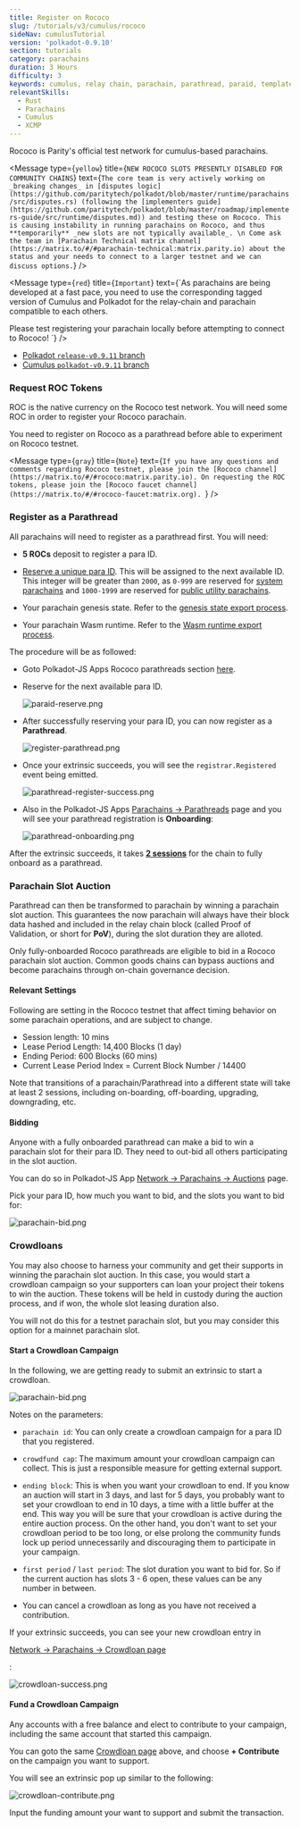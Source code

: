 ```yaml
---
title: Register on Rococo
slug: /tutorials/v3/cumulus/rococo
sideNav: cumulusTutorial
version: 'polkadot-0.9.10'
section: tutorials
category: parachains
duration: 3 Hours
difficulty: 3
keywords: cumulus, relay chain, parachain, parathread, paraid, template, rococo, xcm, xcmp, collator
relevantSkills:
  - Rust
  - Parachains
  - Cumulus
  - XCMP
---
```


Rococo is Parity's official test network for cumulus-based parachains.

<Message
  type={`yellow`}
  title={`NEW ROCOCO SLOTS PRESENTLY DISABLED FOR COMMUNITY CHAINS`}
  text={`
The core team is very actively working on _breaking changes_ in [disputes
logic](https://github.com/paritytech/polkadot/blob/master/runtime/parachains/src/disputes.rs)
(following the [implementers
guide](https://github.com/paritytech/polkadot/blob/master/roadmap/implementers-guide/src/runtime/disputes.md))
and testing these on Rococo.
This is causing instability in running parachains on Rococo, and thus **temporarily** _new
slots are not typically available_.
\n
Come ask the team in [Parachain Technical matrix
channel](https://matrix.to/#/#parachain-technical:matrix.parity.io) about the status and your needs
to connect to a larger testnet and we can discuss options.
`}
/>

<Message
  type={`red`}
  title={`Important`}
  text={`As parachains are being developed at a fast pace, you need to use the
  corresponding tagged version of Cumulus and Polkadot for the relay-chain and parachain
  compatible to each others.
  
  Please test registering your parachain locally before attempting to connect to Rococo!
  `}
/>

<!--
TODO:FIXME: once we open again, we need to update versions and instruct on how to
check what you need on a production network (maybe as a HTG)
https://github.com/substrate-developer-hub/substrate-docs/issues/241
-->

- [Polkadot `release-v0.9.11` branch](https://github.com/paritytech/polkadot/tree/release-v0.9.11)
- [Cumulus `polkadot-v0.9.11` branch](https://github.com/paritytech/cumulus/tree/polkadot-v0.9.11)

### Request ROC Tokens

ROC is the native currency on the Rococo test network. You will need some ROC in order to
register your Rococo parachain.

You need to register on Rococo as a parathread before able to experiment on Rococo testnet.

<Message
  type={`gray`}
  title={`Note`}
  text={`If you have any questions and comments regarding Rococo testnet, please join the
  [Rococo channel](https://matrix.to/#/#rococo:matrix.parity.io).
  On requesting the ROC tokens, please join the [Rococo faucet channel](https://matrix.to/#/#rococo-faucet:matrix.org).
  `}
/>

### Register as a Parathread

All parachains will need to register as a parathread first. You will need:

- **5 ROCs** deposit to register a para ID.

- [Reserve a unique para ID](connect-parachain#1-reserve-a-para-id). This will be assigned to the next
  available ID. This integer will be greater than `2000`, as `0-999` are reserved for
  [system parachains](https://wiki.polkadot.network/docs/learn-common-goods#system-level-chains) and
  `1000-1999` are reserved for
  [public utility parachains](https://wiki.polkadot.network/docs/learn-common-goods#public-utility-chains).

- Your parachain genesis state. Refer to the
  [genesis state export process](connect-parachain#3-generate-parachain-genesis-state).

- Your parachain Wasm runtime. Refer to the
  [Wasm runtime export process](connect-parachain#4-obtain-wasm-runtime-validation-function).

The procedure will be as followed:

- Goto Polkadot-JS Apps Rococo parathreads section
  [here](https://polkadot.js.org/apps/?rpc=wss%3A%2F%2Frococo-rpc.polkadot.io#/parachains/parathreads).

- Reserve for the next available para ID.

  ![paraid-reserve.png](../../../../src/images/tutorials/09-cumulus/paraid-reserve.png)

- After successfully reserving your para ID, you can now register as a **Parathread**.

  ![register-parathread.png](../../../../src/images/tutorials/09-cumulus/register-parathread.png)

- Once your extrinsic succeeds, you will see the `registrar.Registered` event being emitted.

  ![parathread-register-success.png](../../../../src/images/tutorials/09-cumulus/parathread-register-success.png)

- Also in the Polkadot-JS Apps
  [Parachains -> Parathreads](https://polkadot.js.org/apps/#/parachains/parathreads)
  page and you will see your parathread registration is **Onboarding**:

  ![parathread-onboarding.png](../../../../src/images/tutorials/09-cumulus/parathread-onboarding.png)

After the extrinsic succeeds, it takes [**2 sessions**](#relevant-settings) for the chain to
fully onboard as a parathread.

### Parachain Slot Auction

Parathread can then be transformed to parachain by winning a parachain slot auction. This guarantees
the now parachain will always have their block data hashed and included in the relay chain block
(called Proof of Validation, or short for **PoV**), during the slot duration they are alloted.

Only fully-onboarded Rococo parathreads are eligible to bid in a Rococo parachain slot auction. Common
goods chains can bypass auctions and become parachains through on-chain governance decision.

#### Relevant Settings

Following are setting in the Rococo testnet that affect timing behavior on some parachain operations,
and are subject to change.

- Session length: 10 mins
- Lease Period Length: 14,400 Blocks (1 day)
- Ending Period: 600 Blocks (60 mins)
- Current Lease Period Index = Current Block Number / 14400

Note that transitions of a parachain/Parathread into a different state will take at least 2 sessions,
including on-boarding, off-boarding, upgrading, downgrading, etc.

#### Bidding

Anyone with a fully onboarded parathread can make a bid to win a parachain slot for their para ID.
They need to out-bid all others participating in the slot auction.

You can do so in Polkadot-JS App
[Network -> Parachains -> Auctions](https://polkadot.js.org/apps/?rpc=wss%3A%2F%2Frococo-rpc.polkadot.io#/parachains/auctions)
page.

Pick your para ID, how much you want to bid, and the slots you want to bid for:

![parachain-bid.png](../../../../src/images/tutorials/09-cumulus/parachain-bid.png)

### Crowdloans

You may also choose to harness your community and get their supports in winning the parachain
slot auction. In this case, you would start a crowdloan campaign so your supporters can
loan your project their tokens to win the auction. These tokens will be held in custody during the
auction process, and if won, the whole slot leasing duration also.

You will not do this for a testnet parachain slot, but you may consider this option for a mainnet
parachain slot.

#### Start a Crowdloan Campaign

In the following, we are getting ready to submit an extrinsic to start a crowdloan.

![parachain-bid.png](../../../../src/images/tutorials/09-cumulus/parachain-crowdloan.png)

Notes on the parameters:

- `parachain id`: You can only create a crowdloan campaign for a para ID that you registered.

- `crowdfund cap`: The maximum amount your crowdloan campaign can collect. This is just a responsible
  measure for getting external support.

- `ending block`: This is when you want your crowdloan to end. If you know an auction will start in
  3 days, and last for 5 days, you probably want to set your crowdloan to end in 10 days, a time with
  a little buffer at the end. This way you will be sure that your crowdloan is active during the
  entire auction process. On the other hand, you don't want to set your crowdloan period to be too
  long, or else prolong the community funds lock up period unnecessarily and discouraging them to
  participate in your campaign.

- `first period` / `last period`: The slot duration you want to bid for. So if the current auction
  has slots 3 - 6 open, these values can be any number in between.

- You can cancel a crowdloan as long as you have not received a contribution.

If your extrinsic succeeds, you can see your new crowdloan entry in

[Network -> Parachains -> Crowdloan page](https://polkadot.js.org/apps/#/parachains/crowdloan)

:

![crowdloan-success.png](../../../../src/images/tutorials/09-cumulus/crowdloan-success.png)

#### Fund a Crowdloan Campaign

Any accounts with a free balance and elect to contribute to your campaign, including the
same account that started this campaign.

You can goto the same [Crowdloan page](https://polkadot.js.org/apps/#/parachains/crowdloan) above,
and choose **+ Contribute** on the campaign you want to support.

You will see an extrinsic pop up similar to the following:

![crowdloan-contribute.png](../../../../src/images/tutorials/09-cumulus/crowdloan-contribute.png)

Input the funding amount your want to support and submit the transaction.
